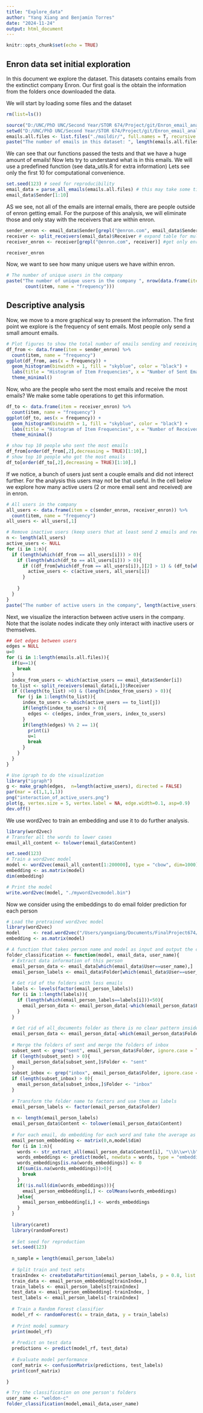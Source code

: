 ```yaml
---
title: "Explore_data"
author: "Yang Xiang and Benjamin Torres"
date: "2024-11-24"
output: html_document
---
```


```r
knitr::opts_chunk$set(echo = TRUE)
```

## Enron data set initial exploration

In this document we explore the dataset. This datasets contains emails from the extinctict company Enron. Our first goal is the obtain the information from the folders once downloaded the data.

We will start by loading some files and the dataset

```r
rm(list=ls())

source("D:/UNC/PhD UNC/Second Year/STOR 674/Project/git/Enron_email_analysis_STOR674/scripts/R scripts/data_utils.R")
setwd("D:/UNC/PhD UNC/Second Year/STOR 674/Project/git/Enron_email_analysis_STOR674/enron_mail_20150507")
emails.all.files <- list.files("./maildir/", full.names = T, recursive = T)
paste("The number of emails in this dataset: ", length(emails.all.files))
```

We can see that our functions passed the tests and that we have a huge amount of emails!
Now lets try to understand what is in this emails. We will use a predefined function (see data_utils.R for extra information) Lets see only the first 10 for computational convenience.

```r
set.seed(123) # seed for reproducibility
email_data = parse_all_emails(emails.all.files) # this may take some time
email_data$Sender[1:10]
```
AS we see, not all of the emails are internal emails, there are people outside of enron getting email. For the purpose of this analysis, we will eliminate those and only stay with the receivers that are within enron.

```r
sender_enron <- email_data$Sender[grepl("@enron.com", email_data$Sender)]
receiver <- split_receivers(email_data)$Receiver # expand table for multiple receivers(see data_utils.R)
receiver_enron <- receiver[grepl("@enron.com", receiver)] #get only enron emails

receiver_enron
```

Now, we want to see how many unique users we have within enron.

```r
# The number of unique users in the company
paste("The number of unique users in the company ", nrow(data.frame(item = c(sender_enron,receiver_enron)) %>%
       count(item, name = "frequency")))
```
## Descriptive analysis 

Now, we move to a more graphical way to present the information. The first point we explore is the frequency of sent emails. Most people only send a small amount emails.

```r
# Plot figures to show the total number of emails sending and receiving by each employee in this company. 
df_from <- data.frame(item = sender_enron) %>%
  count(item, name = "frequency")
ggplot(df_from, aes(x = frequency)) +
  geom_histogram(binwidth = 1, fill = "skyblue", color = "black") +
  labs(title = "Histogram of Item Frequencies", x = "Number of Sent Emails", y = "Count") +
  theme_minimal()
```
Now, who are the people who sent the most emails and receive the most emails? We make some table operations to get this information.

```r
df_to <- data.frame(item = receiver_enron) %>%
  count(item, name = "frequency")
ggplot(df_to, aes(x = frequency)) +
  geom_histogram(binwidth = 1, fill = "skyblue", color = "black") +
  labs(title = "Histogram of Item Frequencies", x = "Number of Received Emails", y = "Count") +
  theme_minimal()

# show top 10 people who sent the most emails
df_from[order(df_from[,2],decreasing = TRUE)[1:10],]
# show top 10 people who got the most emails
df_to[order(df_to[,2],decreasing = TRUE)[1:10],]
```
If we notice, a bunch of users just sent a couple emails and did not interect further. For the analysis this users may not be that useful. In the cell below we explore how many active users (2 or more email sent and received) are in enron.

```r
# All users in the company
all_users <- data.frame(item = c(sender_enron, receiver_enron)) %>%
  count(item, name = "frequency")
all_users <- all_users[,1]

# Remove inactive users (keep users that at least send 2 emails and receive 2 emails)
n <- length(all_users)
active_users <- NULL
for (i in 1:n){
  if (length(which(df_from == all_users[i])) > 0){
    if (length(which(df_to == all_users[i])) > 0){
      if ((df_from[which(df_from == all_users[i]),][2] > 1) & (df_to[which(df_to == all_users[i]),][2] > 1)){
        active_users <- c(active_users, all_users[i])
      }
      
    }
  }
}
paste("The number of active users in the company", length(active_users))

```
Next, we visualize the interaction between active users in the company. Note that the isolate nodes indicate they only interact with inactive users or themselves.

```r
## Get edges between users
edges = NULL
u=0
for (i in 1:length(emails.all.files)){
  if(u==1){
    break
  }
  index_from_users <- which(active_users == email_data$Sender[i])
  to_list <- split_receivers(email_data[i,])$Receiver
  if ((length(to_list) >0) & (length(index_from_users) > 0)){
    for (j in 1:length(to_list)){
      index_to_users <- which(active_users == to_list[j])
      if(length(index_to_users) > 0){
        edges <- c(edges, index_from_users, index_to_users)
      }
      if(length(edges) %% 2 == 1){
        print(i)
        u=1
        break
      }
    }
  }
}

# Use igraph to do the visualization
library("igraph")
g <- make_graph(edges,  n=length(active_users), directed = FALSE)
par(mar = c(1,1,1,1))
png("interaction_of_active_users.png") 
plot(g, vertex.size = 5, vertex.label = NA, edge.width=0.1, asp=0.9)
dev.off()

```
We use word2vec to train an embedding and use it to do further analysis.

```r
library(word2vec)
# Transfer all the words to lower cases
email_all_content <- tolower(email_data$Content)

set.seed(123)
# Train a word2vec model
model <- word2vec(email_all_content[1:200000], type = "cbow", dim=1000)
embedding <- as.matrix(model)
dim(embedding)

# Print the model
write.word2vec(model, "./myword2vecmodel.bin")

```

Now we consider using the embeddings to do email folder prediction for each person

```r
# Load the pretrained word2vec model
library(word2vec)
model     <- read.word2vec("/Users/yangxiang/Documents/FinalProject674/GoogleNews-vectors-negative300.bin")
embedding <- as.matrix(model)

# A function that takes person name and model as input and output the classification result
folder_classification <- function(model, email_data, user_name){
  # Extract data information of this person
  email_person_data <- email_data[which(email_data$User==user_name),]
  email_person_labels <- email_data$Folder[which(email_data$User==user_name)]
  
  # Get rid of the folders with less emails
  labels <- levels(factor(email_person_labels))
  for (i in 1:length(labels)){
    if (length(which(email_person_labels==labels[i]))<50){
      email_person_data <- email_person_data[-which(email_person_data$Folder == labels[i]),] 
    }
  }
  
  # Get rid of all_documents folder as there is no clear pattern inside
  email_person_data <- email_person_data[-which(email_person_data$Folder == "all_documents"),]
  
  # Merge the folders of sent and merge the folders of inbox
  subset_sent <- grep("sent", email_person_data$Folder, ignore.case = TRUE)
  if (length(subset_sent) > 0){
    email_person_data[subset_sent,]$Folder <- "sent"
  }
  subset_inbox <- grep("inbox", email_person_data$Folder, ignore.case = TRUE)
  if (length(subset_inbox) > 0){
    email_person_data[subset_inbox,]$Folder <- "inbox"
  }
  
  # Transform the folder name to factors and use them as labels
  email_person_labels <- factor(email_person_data$Folder)
  
  n <- length(email_person_labels)
  email_person_data$Content <- tolower(email_person_data$Content)
  
  # For each email, do embedding for each word and take the average as the embedding of this email
  email_person_embbedding <- matrix(0,n,model$dim)
  for (i in 1:n){
    words <- str_extract_all(email_person_data$Content[i], "\\b\\w+\\b")[[1]]
    words_embeddings <- predict(model, newdata = words, type = "embedding")
    words_embeddings[is.na(words_embeddings)] <- 0
    if(sum(is.na(words_embeddings))>0){
      break
    }
    if(!is.null(dim(words_embeddings))){
      email_person_embbedding[i,] <- colMeans(words_embeddings)
    }else{
      email_person_embbedding[i,] <- words_embeddings
    }
  }
  
  library(caret)
  library(randomForest)
  
  # Set seed for reproduction
  set.seed(123)
  
  n_sample = length(email_person_labels)
  
  # Split train and test sets
  trainIndex <- createDataPartition(email_person_labels, p = 0.8, list = FALSE)
  train_data <- email_person_embbedding[trainIndex,]
  train_labels <- email_person_labels[trainIndex]
  test_data <- email_person_embbedding[-trainIndex, ]
  test_labels <- email_person_labels[-trainIndex]
  
  # Train a Random Forest classifier
  model_rf <- randomForest(x = train_data, y = train_labels)
  
  # Print model summary
  print(model_rf)
  
  # Predict on test data
  predictions <- predict(model_rf, test_data)
  
  # Evaluate model performance
  conf_matrix <- confusionMatrix(predictions, test_labels)
  print(conf_matrix)

}

# Try the classification on one person's folders
user_name <- "weldon-c"
folder_classification(model,email_data,user_name)
```


